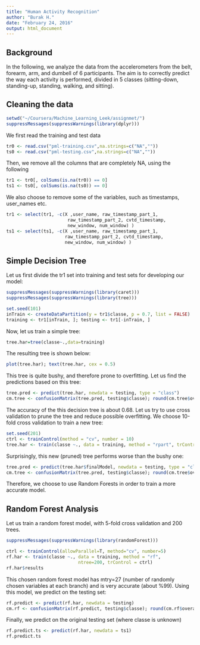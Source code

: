 ```yaml
---
title: "Human Activity Recognition"
author: "Burak H."
date: "February 24, 2016"
output: html_document
---
```


## Background
In the following, we analyze the data from the accelerometers from the belt, forearm, arm, and dumbell of 6 participants. The aim is to correctly predict the way each activity is performed, divided in 5 classes (sitting-down, standing-up, standing, walking, and sitting). 

## Cleaning the data
```r
setwd("~/Coursera/Machine_Learning_Leek/assignmet/")
suppressMessages(suppressWarnings(library(dplyr)))
```
We first read the training and test data
```r
tr0 <- read.csv("pml-training.csv",na.strings=c("NA",""))
ts0 <- read.csv("pml-testing.csv",na.strings=c("NA",""))
```
Then, we remove all the columns that are completely NA, using the following
```r
tr1 <- tr0[, colSums(is.na(tr0)) == 0]
ts1 <- ts0[, colSums(is.na(ts0)) == 0]
```
We also choose to remove some of the variables, such as timestamps, user_names etc.
```r
tr1 <- select(tr1, -c(X ,user_name, raw_timestamp_part_1,
                       raw_timestamp_part_2, cvtd_timestamp, 
                       new_window, num_window) )
ts1 <- select(ts1, -c(X ,user_name, raw_timestamp_part_1,
                      raw_timestamp_part_2, cvtd_timestamp, 
                      new_window, num_window) )
```

## Simple Decision Tree
Let us first divide the tr1 set into training and test sets for developing our model:
```r
suppressMessages(suppressWarnings(library(caret)))
suppressMessages(suppressWarnings(library(tree)))
```
```r
set.seed(101)
inTrain <- createDataPartition(y = tr1$classe, p = 0.7, list = FALSE)
training <- tr1[inTrain, ]; testing <- tr1[-inTrain, ]
```
Now, let us train a simple tree:
```r
tree.har=tree(classe~.,data=training)
```
The resulting tree is shown below:

```r
plot(tree.har); text(tree.har, cex = 0.5)
```

This tree is quite bushy, and therefore prone to overfitting. Let us find the predictions based on this tree:

```r
tree.pred <- predict(tree.har, newdata = testing, type = "class")
cm.tree <- confusionMatrix(tree.pred, testing$classe); round(cm.tree$overall,2)
```
The accuracy of the this decision tree is about 0.68. Let us try to use cross validation to prune the tree and reduce possible overfitting. We choose 10-fold cross validation to train a new tree:

```r
set.seed(201)
ctrl <- trainControl(method = "cv", number = 10)
tree.har <- train(classe ~., data = training, method = "rpart", trControl = ctrl)
```

Surprisingly, this new (pruned) tree performs worse than the bushy one:
```r
tree.pred <- predict(tree.har$finalModel, newdata = testing, type = "class")
cm.tree <- confusionMatrix(tree.pred, testing$classe); round(cm.tree$overall,2)
```

Therefore, we choose to use Random Forests in order to train a more accurate model.

## Random Forest Analysis
Let us train a random forest model, with 5-fold cross validation and 200 trees. 
```r
suppressMessages(suppressWarnings(library(randomForest)))
```
```r
ctrl <- trainControl(allowParallel=T, method="cv", number=5)
rf.har <- train(classe ~., data = training, method = "rf", 
                           ntree=200, trControl = ctrl)
rf.har$results
```
This chosen random forest model has mtry=27 (number of randomly chosen variables at each branch) and is very accurate (about %99).
Using this model, we predict on the testing set:
```r
rf.predict <- predict(rf.har, newdata = testing)
cm.rf <- confusionMatrix(rf.predict, testing$classe); round(cm.rf$overall,2)
```
Finally, we predict on the original testing set (where classe is unknown)
```r
rf.predict.ts <- predict(rf.har, newdata = ts1)
rf.predict.ts
```